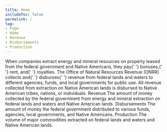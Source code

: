 ```yaml
---
title: Home
includeToc: false
permalink: /
tag:
- Page
- Home
- Revenue
- Disbursements
- Production
---
```


<Container maxWidth="lg">
  <Grid container spacing={0}>
    <Grid item xs={12} md={7}>
      <Box 
        component="p" 
        pt={3} 
        pb={6}
        pr={{ xs: 0, md: 3 }}
        style={{ 
          fontWeight: 'normal', 
          fontSize: '1.4rem', 
          lineHeight: '2.25rem' }}>
        When companies extract energy and mineral resources on property
        leased from the federal government and Native Americans, they pay{' '}
      <GlossaryTerm>bonuses</GlossaryTerm>,{' '}
      <GlossaryTerm>rent</GlossaryTerm>, and{' '}
      <GlossaryTerm>royalties</GlossaryTerm>. The
        Office of Natural Resources Revenue (ONRR) collects and{' '}
      <GlossaryTerm>disburses</GlossaryTerm>{' '}
        revenue from federal lands and waters to different agencies,
        funds, and local governments for public use. All revenue collected
        from extraction on Native American lands is disbursed to Native
        American tribes, nations, or individuals.
      </Box>
    </Grid>
    <Grid item xs={12} md={5}>
      <Hidden mdDown>
      <Box bgcolor="primary.main" mt={4} mb={4} pt={0.5} pb={2} pl={3} pr={3} borderRadius={10}>
        <WhatsNew />
      </Box>
      </Hidden>
    </Grid>
  </Grid>
</Container>
<Container maxWidth="lg">
  <Box mb={2}>
    <Grid container spacing={0}>
      <Grid item xs={12} md={12}>
        <Tabtastic selected={props.location.search}>
          <TabtasticTab label="Revenue">
            <Grid container m={0} spacing={4}>
              <Grid item xs={12} sm={6}>
                <Typography variant="h2">
                  Revenue
                </Typography>
              </Grid>
              <Grid item xs={12} sm={6}>
                <Box pt={3.5}>
                  <LocationLink
                    linkTitle="Revenue by location"
                    linkUrl="/explore?dataType=Revenue"
                      />
                </Box>
              </Grid>
              <Grid item sm={12}>
                <Box component="p" pr={{ md: '35%' }}>
                  The amount of money collected by the federal government from energy and mineral extraction on federal lands and waters and Native American lands.
                </Box>
              </Grid>
              <Grid item xs={12} md={8}>
                <TotalRevenue />
              </Grid>
              <Grid item xs={12} md={4}>
                <RevenueTrends title="Revenue trends" />
              </Grid>
              <Grid item xs={12}>
                <ExploreRevenue />
              </Grid>
            </Grid>
          </TabtasticTab>
          <TabtasticTab label="Disbursements">
            <Grid container spacing={4}>
              <Grid item xs={12} sm={6}>
                <Typography variant="h2">
                  Disbursements
                </Typography>
              </Grid>
              <Grid item xs={12} sm={6}>
                <Box pt={3.5}>
                  <LocationLink
                    linkTitle="Disbursements by location"
                    linkUrl="/explore?dataType=Disbursements" />
                </Box>
              </Grid>
              <Grid item sm={12}>
                <Box component="p" pr={{ md: '35%' }}>
                  The amount of money the federal government distributed to various funds, agencies, local governments, and Native Americans.
                </Box>
              </Grid>
              <Grid item xs={12} md={8}>
                <TotalDisbursements />
              </Grid>
              <Grid item xs={12} md={4}>
                <DisbursementTrends title="Disbursement trends" />
              </Grid>
              <Grid item xs={12}>
                <ExploreDisbursements />
              </Grid>
            </Grid>
          </TabtasticTab>
          <TabtasticTab label="Production">
            <Grid container spacing={4}>
              <Grid item xs={12} sm={6}>
                <Typography variant="h2">
                  Production
                </Typography>
              </Grid>
              <Grid item xs={12} sm={6}>
                <Box pt={3.5}>
                  <LocationLink
                    linkTitle="Production by location"
                    linkUrl="/explore?dataType=Production" />
                </Box>
              </Grid>
              <Grid item sm={12}>
                <Box component="p" pr={{ md: '35%' }}>
                  The volume of major commodities extracted on federal lands and waters and Native American lands.
                </Box>
              </Grid>
              <Grid item xs={12}>
                <TotalProduction />
              </Grid>
              <Grid item xs={12}>
                <ExploreProduction />
              </Grid>
            </Grid>
          </TabtasticTab>
        </Tabtastic>
      </Grid>
    </Grid>
  </Box>
</Container>
<Hidden mdUp>
  <Container maxWidth={false} component="section" style={{ backgroundColor: '#f0f6fa' }}>
    <Container maxWidth="lg">
      <Box pt={4} pb={4}>
        <WhatsNew />
      </Box>
    </Container>
  </Container>
</Hidden>